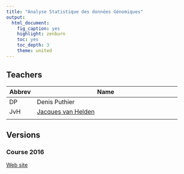 ```yaml
---
title: "Analyse Statistique des données Génomiques"
output:
  html_document:
    fig_caption: yes
    highlight: zenburn
    toc: yes
    toc_depth: 3
    theme: united
---
```


## Teachers

| Abbrev | Name  |
|----------|--------------------------------------------------|
| DP |  Denis Puthier |
| JvH | [Jacques van Helden](http://jacques.van-helden.perso.luminy.univ-amu.fr/) |
| | |

## Versions

### Course 2016

[Web site](course_contents_asg_2016.html)

